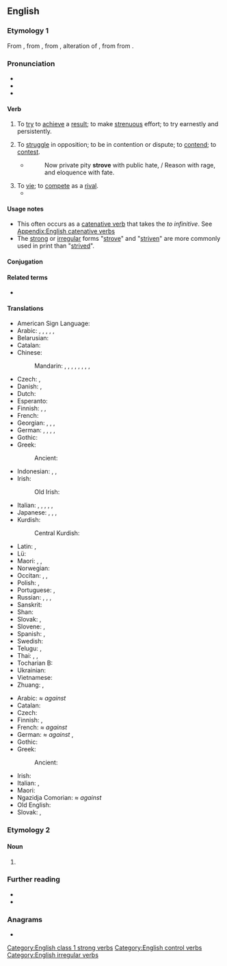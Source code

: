 ==English==

===Etymology 1===
From {{inh|en|enm|striven|t=to strive}}, from {{der|en|fro|estriver|t=to compete, quarrel}}, from {{der|en|fro|estrif|t=quarrel, dispute}}, alteration of {{m+|fro|estrit}}, from {{der|en|frk|*strīd||quarrel, dispute}} from {{der|en|gem-pro|*strīdō||combat, strife}}.

===Pronunciation===
* {{IPA|en|/ˈstɹaɪv/}}
* {{audio|en|En-us-strive.ogg|Audio (US)}}
* {{rhymes|en|aɪv}}

====Verb====
{{en-verb|strives|striving|strove|past2=strived|striven|past_ptc2=strived|past_ptc3=strove|past_ptc3_qual=nonstandard, colloquial}}

# To [[try]] to [[achieve]] a [[result]]; to make [[strenuous]] effort; to try earnestly and persistently.
#: {{ux|en|He '''strove''' to excel.}}
#: {{ux|en|to '''strive''' for the truth}}
# To [[struggle]] in opposition; to be in contention or dispute; to [[contend]]; to [[contest]].
#: {{ux|en|to '''strive''' against fate}}
#* {{RQ:Denham Earl}}
#*: Now private pity '''strove''' with public hate, / Reason with rage, and eloquence with fate.
# To [[vie]]; to [[compete]] as a [[rival]].
#* {{RQ:Milton Paradise Lost|book=IV|passage=[Not] that sweet grove / Of Daphne, by Orontes and the inspired / Castalian spring, might with this paradise / Of Eden '''strive'''.}}

====Usage notes====
* This often occurs as a [[catenative verb]] that takes the ''to infinitive''. See [[Appendix:English catenative verbs]]
* The [[strong]] or [[irregular]] forms "[[strove]]" and "[[striven]]" are more commonly used in print than "[[strived]]".

====Conjugation====
{{en-conj|strive|strove|striven|striving|strives}}

====Related terms====
* {{l|en|strife}}

====Translations====
{{trans-top|to try to achieve}}
* American Sign Language: {{t|ase|S@NearInsideChesthigh-PalmAcross-S@NearInsideChesthigh-PalmAcross S@InsideChesthigh-PalmDown-S@InsideChesthigh-PalmDown}}
* Arabic: {{t+|ar|كَافَحَ}}, {{t|ar|اِجْتَهَدَ}}, {{t|ar|نَاضَلَ}}, {{t|ar|حَرَصَ}}, {{t+|ar|جَدَّ}}, {{t|ar|جَاهَدَ}}
* Belarusian: {{t|be|імкнуцца}}
* Catalan: {{t+|ca|júnyer}}
* Chinese:
*: Mandarin: {{t+|cmn|努力|tr=nǔlì|sc=Hani}}, {{t+|cmn|奮鬥|sc=Hani}}, {{t+|cmn|奋斗|tr=fèndòu|sc=Hani}}, {{t+|cmn|殫力|sc=Hani}}, {{t+|cmn|殚力|tr=dānlì|sc=Hani}}, {{t+|cmn|力圖|sc=Hani}}, {{t+|cmn|力图|tr=lìtú|sc=Hani}}, {{t+|cmn|掙|sc=Hani}}, {{t+|cmn|挣|tr=zhèng|sc=Hani}}
* Czech: {{t+|cs|usilovat}}, {{t+|cs|snažit se|impf}}
* Danish: {{t|da|stræbe efter}}, {{t|da|hige efter }}
* Dutch: {{t+|nl|streven}}
* Esperanto: {{t+|eo|strebi}}
* Finnish: {{t+|fi|pyrkiä}}, {{t+|fi|ponnistella}}, {{t+|fi|yrittää}}
* French: {{t+|fr|s'efforcer}}
* Georgian: {{t|ka|სწრაფვა|sc=Geor}}, {{t|ka|მცდელობა|sc=Geor}}, {{t|ka|ცდა|sc=Geor}}, {{t|ka|ბრძოლა|sc=Geor}}
* German: {{t+|de|streben}}, {{t|de|sich bemühen}}, {{t|de|sich anstrengen}}, {{t|de|ringen um}}, {{t|de|sich einsetzen für}}
* Gothic: {{t|got|𐌰𐍂𐌱𐌰𐌹𐌳𐌾𐌰𐌽}}
* Greek:
*: Ancient: {{t|grc|ἀγονίζομαι}}
* Indonesian: {{t|id|ber[[juang]]}}, {{t|id|memper[[juang]]kan}}, {{t|id|ber[[susah payah]]}}
* Irish: {{t|ga|bí ag [[dréim]]}}
*: Old Irish: {{t|sga|ad·cosnai}} {{qualifier|to strive after}}
{{trans-mid}}
* Italian: {{t+|it|sforzarsi}}, {{t+|it|cercare}}, {{t+|it|ambire}}, {{t|it|arrabattarsi}}, {{t+|it|ingegnarsi}}, {{t+|it|adoperarsi}}
* Japanese: {{t|ja|[[努力]]する|tr=[[どりょく]]する, doryoku-suru}}, {{t+|ja|闘う|tr=[[たたかう]], tatakau}}, {{t+|ja|努める|tr=つとめる, tsutomeru}}, {{t|ja|[[奮闘]]する|tr=ふんとうする, funtō-suru}}
* Kurdish:
*: Central Kurdish: {{t+|ckb|تێکۆشان}}
* Latin: {{t|la|mōlior}}, {{t+|la|appeto}}
* Lü: {{t|khb|ᦀᦸᧅᧈᦶᦣᧂ}}
* Maori: {{t|mi|oke}}, {{t|mi|nanaiore}}, {{t+|mi|ngaki}}
* Norwegian: {{t+|no|streve}}
* Occitan: {{t|oc|s'esforçar}}, {{t|oc|s'esperforçar}}, {{t+|oc|luchar}}
* Polish: {{t+|pl|dążyć}}, {{t+|pl|starać się}}
* Portuguese: {{t|pt|esforçar-se}}, {{t+|pt|batalhar}}
* Russian: {{t+|ru|стреми́ться}}, {{t+|ru|стара́ться}}, {{t+|ru|боро́ться}}, {{t+|ru|прилага́ть уси́лия}}
* Sanskrit: {{t+|sa|लषति}}
* Shan: {{t+|shn|ၶတ်းၸႂ်}}
* Slovak: {{t|sk|snažiť sa}}, {{t|sk|usilovať sa}}
* Slovene: {{t|sl|stremeti}}, {{t|sl|[[prizadevati]] si}}
* Spanish: {{t+|es|esforzarse}}, {{t+|es|afanarse}}
* Swedish: {{t+|sv|sträva}}
* Telugu: {{t|te|కష్టించు}}, {{t|te|కృషి చేయు}}
* Thai: {{t+|th|พยายาม}}, {{t+|th|เพียร}}, {{t+|th|บากบั่น}}
* Tocharian B: {{t|txb|lāl-}}
* Ukrainian: {{t|uk|прагнути}}
* Vietnamese: {{t+|vi|cố gắng}}
* Zhuang: {{t|za| roengzrengz}}, {{t|za|haenqrengz}}
{{trans-bottom}}

{{trans-top|to struggle in opposition}}
* Arabic: ''≈ against'' {{t|ar|جَاهَدَ}}
* Catalan: {{t+|ca|júnyer}}
* Czech: {{t+|cs|čelit|impf}}
* Finnish: {{t+|fi|taistella}}, {{t+|fi|kamppailla}}
* French: ''≈ against'' {{t+|fr|combattre}}
* German: ''≈ against'' {{t+|de|ringen}} {{t+|de|mit}}, {{t+|de|sich}} {{t+|de|einsetzen}} {{t+|de|gegen}}
* Gothic: {{t|got|𐌷𐌰𐌹𐍆𐍃𐍄𐌾𐌰𐌽}}
* Greek:
*: Ancient: {{t|grc|ἐρίζω}}
{{trans-mid}}
* Irish: {{t|ga|bí ag [[coimhlint]]}}
* Italian: {{t+|it|lottare}}, {{t+|it|battersi}}
* Maori: {{t|mi|oke}}
* Ngazidja Comorian: ''≈ against'' {{t|zdj|wana|alt=uwana}} {{t|zdj|na}}
* Old English: {{t|ang|flītan}}
* Slovak: {{t|sk|čeliť}}, {{t|sk|bojovať}}
{{trans-bottom}}

===Etymology 2===

====Noun====
{{en-noun}}

# {{lb|en|obsolete}} {{alternative form of|en|strife}}

===Further reading===
* {{R:Webster 1913}}
* {{R:Century 1911}}

===Anagrams===
* {{anagrams|en|a=eirstv|Rivets|Stiver|rivest|rivets|stiver|tivers|verist}}

[[Category:English class 1 strong verbs]]
[[Category:English control verbs]]
[[Category:English irregular verbs]]